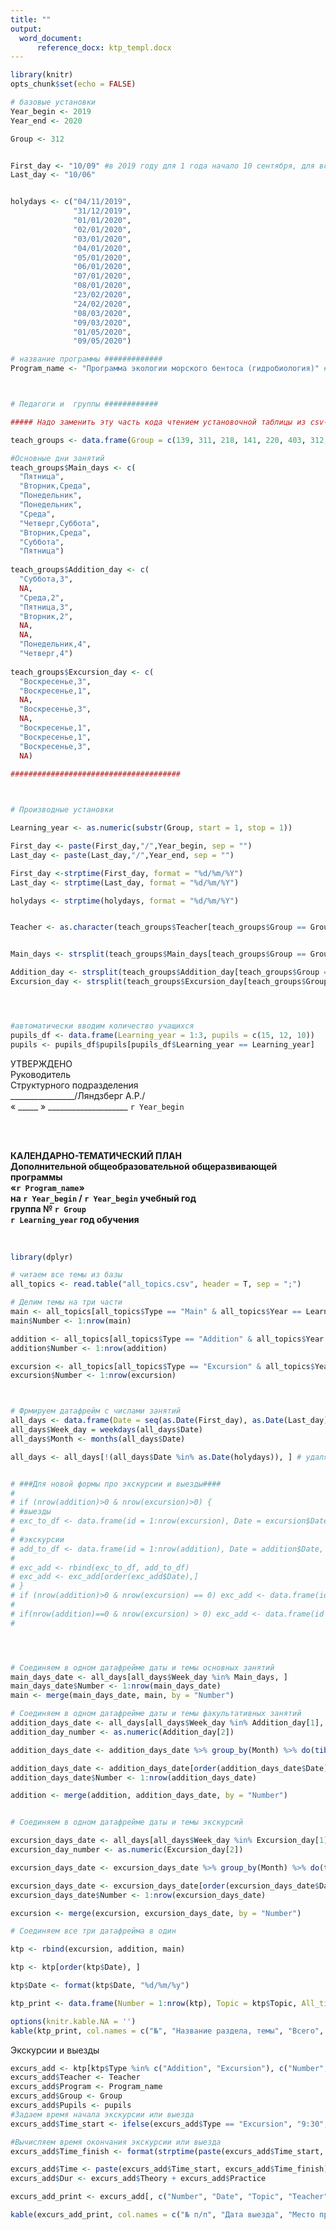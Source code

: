 ```yaml
---
title: ""
output:
  word_document:
      reference_docx: ktp_templ.docx
---
```


```r
library(knitr)
opts_chunk$set(echo = FALSE)
```

```r

# базовые установки 
Year_begin <- 2019
Year_end <- 2020

Group <- 312


First_day <- "10/09" #в 2019 году для 1 года начало 10 сентября, для всех остальных 2 сентября
Last_day <- "10/06"


holydays <- c("04/11/2019",
              "31/12/2019", 
              "01/01/2020", 
              "02/01/2020", 
              "03/01/2020", 
              "04/01/2020", 
              "05/01/2020", 
              "06/01/2020", 
              "07/01/2020", 
              "08/01/2020", 
              "23/02/2020", 
              "24/02/2020", 
              "08/03/2020", 
              "09/03/2020", 
              "01/05/2020", 
              "09/05/2020")

# название программы #############
Program_name <- "Программа экологии морского бентоса (гидробиология)" #Берется в точности из файла "all_topics.csv"



# Педагоги и  группы ############

##### Надо заменить эту часть кода чтением установочной таблицы из csv-файла

teach_groups <- data.frame(Group = c(139, 311, 218, 141, 220, 403, 312, 140, 219), Teacher = c("Д.А. Аристов", "Д.А. Аристов", "Д.А. Аристов", "А. В. Полоскин", "А. В. Полоскин", "А. В. Полоскин",  "В. М. Хайтов",  "В. М. Хайтов", "А. В. Ткачук" ))

#Основные дни занятий
teach_groups$Main_days <- c(
  "Пятница",
  "Вторник,Среда",
  "Понедельник",
  "Понедельник",
  "Среда",
  "Четверг,Суббота",
  "Вторник,Среда",
  "Суббота",
  "Пятница")
  
teach_groups$Addition_day <- c(
  "Суббота,3",
  NA,
  "Среда,2",
  "Пятница,3",
  "Вторник,2",
  NA,
  NA,
  "Понедельник,4",
  "Четверг,4")
  
teach_groups$Excursion_day <- c(
  "Воскресенье,3",
  "Воскресенье,1",
  NA,
  "Воскресенье,3",
  NA,
  "Воскресенье,1",
  "Воскресенье,1",
  "Воскресенье,3",
  NA)
  
######################################



# Производные установки

Learning_year <- as.numeric(substr(Group, start = 1, stop = 1))

First_day <- paste(First_day,"/",Year_begin, sep = "")
Last_day <- paste(Last_day,"/",Year_end, sep = "")

First_day <-strptime(First_day, format = "%d/%m/%Y")
Last_day <- strptime(Last_day, format = "%d/%m/%Y")

holydays <- strptime(holydays, format = "%d/%m/%Y")


Teacher <- as.character(teach_groups$Teacher[teach_groups$Group == Group])


Main_days <- strsplit(teach_groups$Main_days[teach_groups$Group == Group], split=',', fixed=TRUE)

Addition_day <- strsplit(teach_groups$Addition_day[teach_groups$Group == Group], split=',', fixed=TRUE)
Excursion_day <- strsplit(teach_groups$Excursion_day[teach_groups$Group == Group], split=',', fixed=TRUE)




#автоматически вводим количeство учащихся
pupils_df <- data.frame(Learning_year = 1:3, pupils = c(15, 12, 10))
pupils <- pupils_df$pupils[pupils_df$Learning_year == Learning_year]

```





УТВЕРЖДЕНО   
Руководитель   
Структурного подразделения   
________________/Ляндзберг А.Р./    
« _____ » ____________________ `r Year_begin`   

\
\

**КАЛЕНДАРНО-ТЕМАТИЧЕСКИЙ ПЛАН**    
**Дополнительной общеобразовательной общеразвивающей программы**   
**«`r Program_name`»**    
**на `r Year_begin` / `r Year_begin` учебный год**    
**группа № `r Group`**   
**`r Learning_year` год обучения**  

\

```r
library(dplyr)

# читаем все темы из базы
all_topics <- read.table("all_topics.csv", header = T, sep = ";")

# Делим темы на три части
main <- all_topics[all_topics$Type == "Main" & all_topics$Year == Learning_year, ]
main$Number <- 1:nrow(main)

addition <- all_topics[all_topics$Type == "Addition" & all_topics$Year == Learning_year, ]
addition$Number <- 1:nrow(addition)

excursion <- all_topics[all_topics$Type == "Excursion" & all_topics$Year == Learning_year, ]
excursion$Number <- 1:nrow(excursion)



# Фрмируем датафрейм с числами занятий 
all_days <- data.frame(Date = seq(as.Date(First_day), as.Date(Last_day), by="days"))
all_days$Week_day = weekdays(all_days$Date)
all_days$Month <- months(all_days$Date)

all_days <- all_days[!(all_days$Date %in% as.Date(holydays)), ] # удаляем праздники


# ###Для новой формы про экскурсии и выезды####
# 
# if (nrow(addition)>0 & nrow(excursion)>0) {
# #выезды
# exc_to_df <- data.frame(id = 1:nrow(excursion), Date = excursion$Date, Place = excursion$Topic, Teacher = Teacher, Programm = Program_name, group_number = Group, pupils = pupils, Time = "10.00-12.00", duration = excursion$Practice)
# 
# #экскурсии
# add_to_df <- data.frame(id = 1:nrow(addition), Date = addition$Date, Place = addition$Topic, Teacher = Teacher, Programm = Program_name, group_number = Group, pupils = pupils, Time = "16.00-17.00", duration = addition$Practice)
# 
# exc_add <- rbind(exc_to_df, add_to_df)
# exc_add <- exc_add[order(exc_add$Date),]
# }
# if (nrow(addition)>0 & nrow(excursion) == 0) exc_add <- data.frame(id = 1:nrow(addition), Date = addition$Date, Place = addition$Topic, Teacher = Teacher, Programm = Program_name, group_number = Group, pupils = pupils, Time = "16.00-17.00", duration = addition$Practice)
# 
# if(nrow(addition)==0 & nrow(excursion) > 0) exc_add <- data.frame(id = 1:nrow(excursion), Date = excursion$Date, Place = excursion$Topic, Teacher = Teacher, Programm = Program_name, group_number = Group, pupils = pupils, Time = "10.00-12.00", duration = excursion$Practice)
# 




# Соединяем в одном датафрейме даты и темы основных занятий
main_days_date <- all_days[all_days$Week_day %in% Main_days, ] 
main_days_date$Number <- 1:nrow(main_days_date)
main <- merge(main_days_date, main, by = "Number")

# Соединяем в одном датафрейме даты и темы факультативных занятий
addition_days_date <- all_days[all_days$Week_day %in% Addition_day[1], ] 
addition_day_number <- as.numeric(Addition_day[2])

addition_days_date <- addition_days_date %>% group_by(Month) %>% do(tibble(Date = .$Date[addition_day_number], Week_day = .$Week_day[addition_day_number], Month = .$Month[addition_day_number] ))

addition_days_date <- addition_days_date[order(addition_days_date$Date), ]
addition_days_date$Number <- 1:nrow(addition_days_date)

addition <- merge(addition, addition_days_date, by = "Number")


# Соединяем в одном датафрейме даты и темы экскурсий

excursion_days_date <- all_days[all_days$Week_day %in% Excursion_day[1], ] 
excursion_day_number <- as.numeric(Excursion_day[2])

excursion_days_date <- excursion_days_date %>% group_by(Month) %>% do(tibble(Date = .$Date[excursion_day_number], Week_day = .$Week_day[excursion_day_number], Month = .$Month[excursion_day_number] ))

excursion_days_date <- excursion_days_date[order(excursion_days_date$Date), ]
excursion_days_date$Number <- 1:nrow(excursion_days_date)

excursion <- merge(excursion, excursion_days_date, by = "Number")

# Соединяем все три датафрейма в один

ktp <- rbind(excursion, addition, main)

ktp <- ktp[order(ktp$Date), ]

ktp$Date <- format(ktp$Date, "%d/%m/%y")

ktp_print <- data.frame(Number = 1:nrow(ktp), Topic = ktp$Topic, All_time = ktp$Theory + ktp$Practice, Theory = ktp$Theory, Practice = ktp$Practice,  Date = ktp$Date, Fact = NA)
```



```r
options(knitr.kable.NA = '')
kable(ktp_print, col.names = c("№", "Название раздела, темы", "Всего",	"Теория", "Практика", "План",	"Факт   "), align = "llccccc")
```


Экскурсии и выезды 


```r

excurs_add <- ktp[ktp$Type %in% c("Addition", "Excursion"), c("Number", "Date","Type", "Topic", "Theory",   "Practice")]
excurs_add$Teacher <- Teacher
excurs_add$Program <- Program_name
excurs_add$Group <- Group
excurs_add$Pupils <- pupils
#Задаем время начала экскурсии или выезда
excurs_add$Time_start <- ifelse(excurs_add$Type == "Excursion", "9:30", "15:30")

#Вычисляем время окончания экскурсии или выезда
excurs_add$Time_finish <- format(strptime(paste(excurs_add$Time_start, excurs_add$Date) , format = "%H:%M %d/%m/%y" ) + (excurs_add$Theory + excurs_add$Practice)*60*60, format = "%H:%M")

excurs_add$Time <- paste(excurs_add$Time_start, excurs_add$Time_finish)
excurs_add$Dur <- excurs_add$Theory + excurs_add$Practice

excurs_add_print <- excurs_add[, c("Number", "Date", "Topic", "Teacher", "Program", "Group", "Pupils", "Time", "Dur")]

kable(excurs_add_print, col.names = c("№ п/п", "Дата выезда", "Место проведения и тема выезда (экскурсии)",	"Педагог", "Название образовательной программы", "№ группы",	"Количество учащихся", "Время (С какого по какой час. не считая дороги)", "Количество часов"), align = "llccccc")




```

